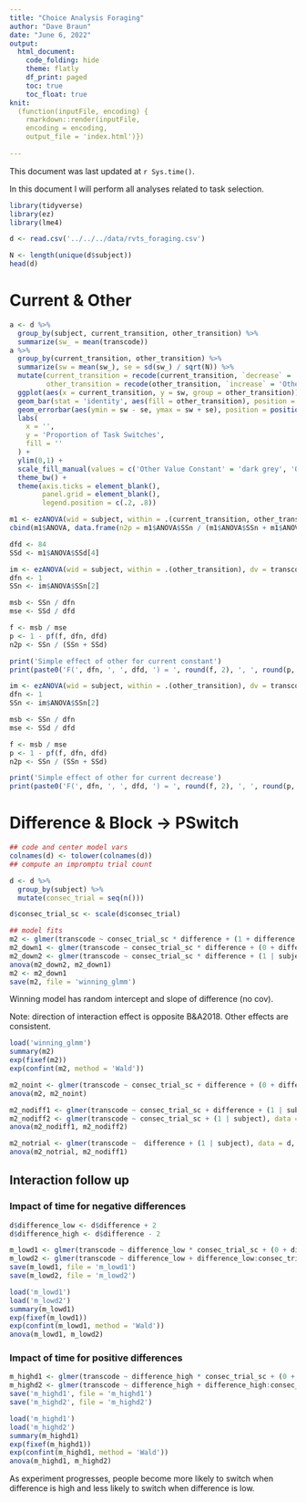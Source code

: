 ```yaml
---
title: "Choice Analysis Foraging"
author: "Dave Braun"
date: "June 6, 2022"
output:
  html_document:
    code_folding: hide
    theme: flatly
    df_print: paged
    toc: true
    toc_float: true
knit:
  (function(inputFile, encoding) {
    rmarkdown::render(inputFile,
    encoding = encoding,
    output_file = 'index.html')})
  
---
```



This document was last updated at `r Sys.time()`.

In this document I will perform all analyses related to task selection.

```r
library(tidyverse)
library(ez)
library(lme4)

d <- read.csv('../../../data/rvts_foraging.csv')
```

```r
N <- length(unique(d$subject))
head(d)
```

# Current & Other
  
```r
a <- d %>% 
  group_by(subject, current_transition, other_transition) %>% 
  summarize(sw_ = mean(transcode)) 
a %>% 
  group_by(current_transition, other_transition) %>% 
  summarize(sw = mean(sw_), se = sd(sw_) / sqrt(N)) %>% 
  mutate(current_transition = recode(current_transition, `decrease` = 'Current Value Decrease', `constant` = 'Current Value Constant'),
         other_transition = recode(other_transition, `increase` = 'Other Value Increase', `constant` = 'Other Value Constant')) %>% 
  ggplot(aes(x = current_transition, y = sw, group = other_transition)) +
  geom_bar(stat = 'identity', aes(fill = other_transition), position = position_dodge(width = .9), color = 'black') + 
  geom_errorbar(aes(ymin = sw - se, ymax = sw + se), position = position_dodge(width = .9), width = .3)+ 
  labs(
    x = '',
    y = 'Proportion of Task Switches',
    fill = ''
  ) + 
  ylim(0,1) + 
  scale_fill_manual(values = c('Other Value Constant' = 'dark grey', 'Other Value Increase' = 'white')) + 
  theme_bw() + 
  theme(axis.ticks = element_blank(),
        panel.grid = element_blank(),
        legend.position = c(.2, .8))
```


```r
m1 <- ezANOVA(wid = subject, within = .(current_transition, other_transition), dv = transcode, detailed = TRUE, data = d)
cbind(m1$ANOVA, data.frame(n2p = m1$ANOVA$SSn / (m1$ANOVA$SSn + m1$ANOVA$SSd)))

dfd <- 84
SSd <- m1$ANOVA$SSd[4]

im <- ezANOVA(wid = subject, within = .(other_transition), dv = transcode, detailed = TRUE, data = d[d$current_transition == 'constant',])
dfn <- 1
SSn <- im$ANOVA$SSn[2]

msb <- SSn / dfn
mse <- SSd / dfd

f <- msb / mse
p <- 1 - pf(f, dfn, dfd)
n2p <- SSn / (SSn + SSd)

print('Simple effect of other for current constant')
print(paste0('F(', dfn, ', ', dfd, ') = ', round(f, 2), ', ', round(p, 3), ', eta = ', round(n2p, 2)))
```

```r
im <- ezANOVA(wid = subject, within = .(other_transition), dv = transcode, detailed = TRUE, data = d[d$current_transition == 'decrease',])
dfn <- 1
SSn <- im$ANOVA$SSn[2]

msb <- SSn / dfn
mse <- SSd / dfd

f <- msb / mse
p <- 1 - pf(f, dfn, dfd)
n2p <- SSn / (SSn + SSd)

print('Simple effect of other for current decrease')
print(paste0('F(', dfn, ', ', dfd, ') = ', round(f, 2), ', ', round(p, 3), ', eta = ', round(n2p, 2)))
```


# Difference & Block -> PSwitch

```r
## code and center model vars
colnames(d) <- tolower(colnames(d))
## compute an impromptu trial count

d <- d %>% 
  group_by(subject) %>% 
  mutate(consec_trial = seq(n()))

d$consec_trial_sc <- scale(d$consec_trial)
```


```r
## model fits
m2 <- glmer(transcode ~ consec_trial_sc * difference + (1 + difference | subject), data = d, control = glmerControl(optimizer = 'bobyqa'), family = binomial(link = 'logit'), nAGQ = 1)
m2_down1 <- glmer(transcode ~ consec_trial_sc * difference + (0 + difference | subject) + (1 | subject), data = d, control = glmerControl(optimizer = 'bobyqa'), family = binomial(link = 'logit'), nAGQ = 1)
m2_down2 <- glmer(transcode ~ consec_trial_sc * difference + (1 | subject), data = d, control = glmerControl(optimizer = 'bobyqa'), family = binomial(link = 'logit'), nAGQ = 1)
anova(m2_down2, m2_down1)
m2 <- m2_down1
save(m2, file = 'winning_glmm')
```

Winning model has random intercept and slope of difference (no cov).

Note: direction of interaction effect is opposite B&A2018. Other effects are consistent.

```r
load('winning_glmm')
summary(m2)
exp(fixef(m2))
exp(confint(m2, method = 'Wald'))
```


```r
m2_noint <- glmer(transcode ~ consec_trial_sc + difference + (0 + difference | subject) + (1 | subject), data = d, control = glmerControl(optimizer = 'bobyqa'), family = binomial(link = 'logit'), nAGQ = 1)
anova(m2, m2_noint)
```


```r
m2_nodiff1 <- glmer(transcode ~ consec_trial_sc + difference + (1 | subject), data = d, control = glmerControl(optimizer = 'bobyqa'), family = binomial(link = 'logit'), nAGQ = 1)
m2_nodiff2 <- glmer(transcode ~ consec_trial_sc + (1 | subject), data = d, control = glmerControl(optimizer = 'bobyqa'), family = binomial(link = 'logit'), nAGQ = 1)
anova(m2_nodiff1, m2_nodiff2)

m2_notrial <- glmer(transcode ~  difference + (1 | subject), data = d, control = glmerControl(optimizer = 'bobyqa'), family = binomial(link = 'logit'), nAGQ = 1)
anova(m2_notrial, m2_nodiff1)
```

## Interaction follow up

### Impact of time for negative differences

```r
d$difference_low <- d$difference + 2
d$difference_high <- d$difference - 2

m_lowd1 <- glmer(transcode ~ difference_low * consec_trial_sc + (0 + difference_low | subject) + (1 | subject), data = d, family = binomial(link = 'logit'), control = glmerControl(optimizer = 'bobyqa'))
m_lowd2 <- glmer(transcode ~ difference_low + difference_low:consec_trial_sc + (0 + difference_low | subject) + (1 | subject), data = d, family = binomial(link = 'logit'), control = glmerControl(optimizer = 'bobyqa'))
save(m_lowd1, file = 'm_lowd1')
save(m_lowd2, file = 'm_lowd2')
```


```r
load('m_lowd1')
load('m_lowd2')
summary(m_lowd1)
exp(fixef(m_lowd1))
exp(confint(m_lowd1, method = 'Wald'))
anova(m_lowd1, m_lowd2)
```


### Impact of time for positive differences

```r
m_highd1 <- glmer(transcode ~ difference_high * consec_trial_sc + (0 + difference_high | subject) + (1 | subject), data = d, family = binomial(link = 'logit'), control = glmerControl(optimizer = 'bobyqa'))
m_highd2 <- glmer(transcode ~ difference_high + difference_high:consec_trial_sc + (0 + difference_high | subject) + (1 | subject), data = d, family = binomial(link = 'logit'), control = glmerControl(optimizer = 'bobyqa'))
save('m_highd1', file = 'm_highd1')
save('m_highd2', file = 'm_highd2')
```


```r
load('m_highd1')
load('m_highd2')
summary(m_highd1)
exp(fixef(m_highd1))
exp(confint(m_highd1, method = 'Wald'))
anova(m_highd1, m_highd2)
```


As experiment progresses, people become more likely to switch when difference is high and less likely to switch when difference is low.
















